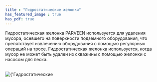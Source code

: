 ```yaml
---
title : "Гидростатические желонки"
has_featured_image : true
has_pdf: true
---
```


Гидростатическая желонка PARVEEN используется для удаления мусора, осевшего на поверхности подземного оборудования, что препятствует извлечению оборудования с помощью регулярных операций на тросе. Гидростатическая желонка используется, когда мусор не может быть удален из скважины с помощью желонки с насосом для песка.

<br />
<Image src={image} alt={'Гидростатические желонки'} />